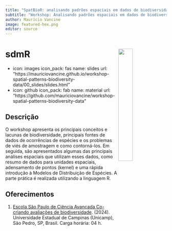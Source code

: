 ```yaml
---
title: "SpatBioR: analisando padrões espaciais em dados de biodiversidade" 
subtitle: "Workshop: Analisando padrões espaciais em dados de biodiversidade"
author: Maurício Vancine
image: featured-hex.png
editor: source
---
```


# **sdmR** <img src="featured-hex.png" align="right" width="30%" min-width="120px"/>

- icon: images
  icon_pack: fas
  name: slides
  url: "https://mauriciovancine.github.io/workshop-spatial-patterns-biodiversity-data/00_slides/slides.html"
- icon: github
  icon_pack: fab
  name: material
  url: "https://github.com/mauriciovancine/workshop-spatial-patterns-biodiversity-data"
  
## Descrição

O workshop apresenta os principais conceitos e lacunas de biodiversidade, principais fontes de dados de ocorrências de espécies e os problemas de viés de amostragem e como contorná-los. Em seguida, são apresentados algumas das principais análises espaciais que utilizam esses dados, como resumo de dados para unidades espaciais, adensamento de pontos (kernel) e uma rápida introdução à Modelos de Distribuição de Espécies. A parte prática é realizada utilizando a linguagem R.

## Oferecimentos

1.  [Escola São Paulo de Ciência Avançada Co-criando avaliações de biodiversidade](https://espca.ib.unicamp.br/). (2024). Universidade Estadual de Campinas (Unicamp), São Pedro, SP, Brasil. Carga horária: 04 h.
